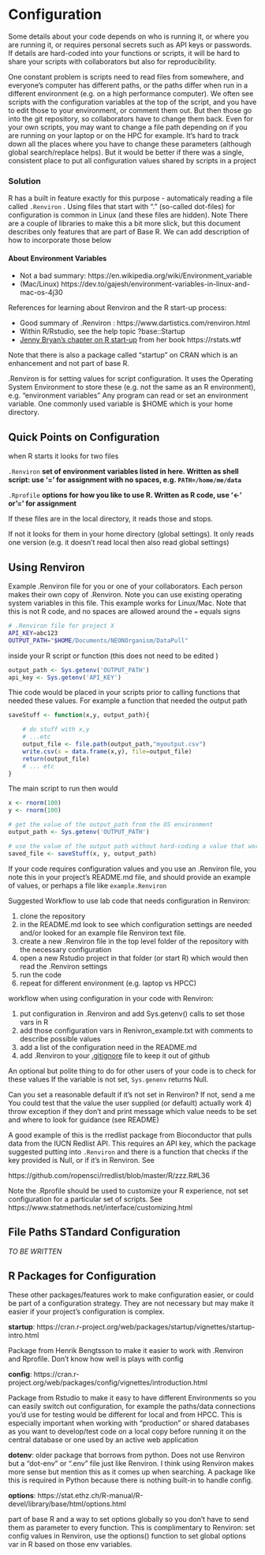# Configuration

Some details about your code depends on who is running it, or where you are running it, or requires personal secrets such as API keys or passwords.   If details are hard-coded into your functions or scripts, it will be hard to share your scripts with collaborators but also for reproducibility.    

One constant problem is scripts need to read files from somewhere, and everyone's computer has different paths, or the paths differ when run in a different environment (e.g. on a high performance computer).    We often see scripts with the configuration variables at the top of the script,  and you have to edit those to your environment, or comment them out.  But then those go into the git repository, so collaborators have to change them back.    Even for your own scripts, you may want to change a file path depending on if you are running on your laptop or on the HPC for example.  It's hard to track down all the places where you have to change these parameters (although global search/replace helps).   But it would be better if there was a single, consistent place to put all configuration values shared by scripts in a project

### Solution

R has a built in feature exactly for this purpose - automaticaly reading a file called `.Renviron` .   Using files that start with "." (so-called dot-files) for configuration is common in Linux (and these files are hidden).  Note There are a couple of libraries to make this a bit more slick, but this document describes only features that are part of Base R.   We can add description of how to incorporate those below

#### About Environment Variables
 
  * Not a bad summary: https://en.wikipedia.org/wiki/Environment_variable
  * (Mac/Linux) https://dev.to/gajesh/environment-variables-in-linux-and-mac-os-4j30

References for learning about Renviron and the R start-up process: 

  * Good summary of .Renviron : https://www.dartistics.com/renviron.html 
  * Within R/Rstudio, see the help topic ?base::Startup
  * [Jenny Bryan's chapter on R start-up](https://rstats.wtf/r-startup.html) from her book https://rstats.wtf

Note that there is also a package called "startup" on CRAN which is an enhancement and not part of base R. 

.Renviron is for setting values for script configuration.  It uses the Operating System Environment to store these (e.g. not the same as an R environment), e.g. "environment variables"    Any program can read or set an environment variable.   One commonly used variable is $HOME which is your home directory.   

## Quick Points on Configuration

when R starts it looks for two files 

`.Renviron`   **set of environment variables listed in here.  Written as shell script: use '=' for assignment with no spaces, e.g. `PATH=/home/me/data`**

`.Rprofile`  **options for how you like to use R.  Written as R code, use '<-' or'=' for assignment**

If these files are in the local directory, it reads those and stops. 

If not it looks for them in your home directory (global settings).     It only reads one version (e.g. it doesn't read local then also read global settings) 
 
## Using Renviron

Example .Renviron file for you or one of your collaborators.  Each person makes their own copy of .Renviron.   Note you can use existing operating system variables in this file.  This example works for Linux/Mac.    Note that this is not R code, and no spaces are allowed around the `=` equals signs


```sh
# .Renviron file for project X
API_KEY=abc123
OUTPUT_PATH="$HOME/Documents/NEONOrganism/DataPull"   
```


inside your R script or function (this does not need to be edited )


```r
output_path <- Sys.getenv('OUTPUT_PATH')
api_key <- Sys.getenv('API_KEY')
```


Thie code would be placed in your scripts prior to calling functions that needed these values.  For example a function that needed the output path


```r
saveStuff <- function(x,y, output_path){

    # do stuff with x,y
    # ...etc
    output_file <- file.path(output_path,"myoutput.csv")    
    write.csv(x = data.frame(x,y), file=output_file)
    return(output_file)
    # ... etc
}
```

The main script to run then would 

```r
x <- rnorm(100)
y <- rnorm(100)

# get the value of the output_path from the OS environment
output_path <- Sys.getenv('OUTPUT_PATH')

# use the value of the output path without hard-coding a value that works only for you
saved_file <- saveStuff(x, y, output_path)
```


If your code requires configuration values and you use an .Renviron file, you note this in your project's README.md file, and should provide an example of values, or perhaps a file like `example.Renviron`



Suggested Workflow to use lab code that needs configuration in Renviron:

1. clone the repository
2. in the README.md look to see which configuration settings are needed
   and/or looked for an example file Renviron text file.  
3. create a new .Renviron file in the top level folder of the repository with the necessary configuration
4. open a new Rstudio project in that folder (or start R) which would then read the .Renviron settings
5. run the code
6.  repeat for different environment (e.g. laptop vs HPCC)

workflow when using configuration in your code with Renviron:

1. put configuration in .Renviron and add Sys.getenv() calls to set those vars in R
2. add those configuration vars in Renivron_example.txt with comments to describe possible values
3. add a list of the configuration need in the README.md
5. add .Renviron to your  [.gitignore](https://help.github.com/en/github/using-git/ignoring-files) file to keep it out of github


An optional but polite thing to do for other users of your code is to check for these values  If the variable is not set, `Sys.genenv` returns Null.  
    
Can you set a reasonable default if it's not set in Renviron?
If not, send a me
You could test that the value the user supplied (or default) actually work
    4) throw exception if they don't and print message which value needs to be set and where to look for guidance (see README)

A good example of this is the rredlist package from Bioconductor that pulls data from the IUCN Redlist API.  This requires an API key, which the package suggested putting into `.Renviron` and there is a function that checks if the key provided is Null, or if it's in Renviron.  See 

https://github.com/ropensci/rredlist/blob/master/R/zzz.R#L36

Note the .Rprofile should be used to customize your R experience, not set configuration for a particular set of scripts.   See https://www.statmethods.net/interface/customizing.html  


## File Paths STandard Configuration

*TO BE WRITTEN*

## R Packages for Configuration

These other packages/features work to make configuration easier, or could be part of a configuration strategy.   They are not necessary but may make it easier if your project's configuration is complex.  

**startup**: https://cran.r-project.org/web/packages/startup/vignettes/startup-intro.html

Package from Henrik Bengtsson to make it easier to work with .Renviron and Rprofile.  Don't know how well is plays with config

**config**: https://cran.r-project.org/web/packages/config/vignettes/introduction.html

Package from Rstudio to make it easy to have different Environments so you can easily switch out configuration, for example the paths/data connections you'd use for testing would be different for local and from HPCC.  This is especially important when working with "production" or shared databases as you want to develop/test code on a local copy before running it on the central database or one used by an active web application

**dotenv**: older package that borrows from python.  Does not use Renviron but a "dot-env" or ".env" file just like Renviron.   I think using Renviron makes more sense but mention this as it comes up when searching.  A package like this is required in Python because there is nothing built-in to handle config. 

**options**: https://stat.ethz.ch/R-manual/R-devel/library/base/html/options.html

part of base R and a way to set options globally so you don't have to send them as parameter to every function.  This is complimentary to Renviron:  set config values in Renviron, use the options() function to set  global options var in R based on those env variables. 

